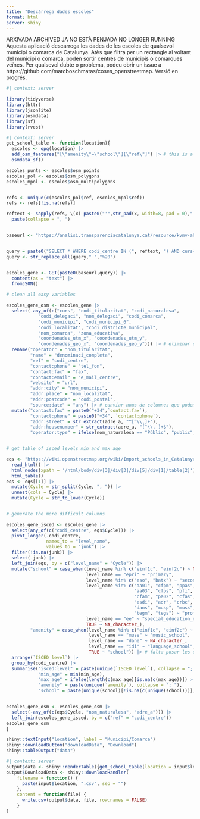 ```yaml
---
title: "Descàrrega dades escoles"
format: html
server: shiny
---
```

ARXIVADA
ARCHIVED
JA NO ESTÀ PENJADA
NO LONGER RUNNING
Aquesta aplicació descarrega les dades de les escoles de qualsevol municipi o comarca de Catalunya. Atès que filtra per un rectangle al voltant del municipi o comarca, poden sortir centres de municipis o comarques veïnes. Per qualsevol dubte o problema, podeu obrir un issue a https://github.com/marcboschmatas/coses_openstreetmap. Versió en progrés.


```r
#| context: server

library(tidyverse)
library(httr)
library(jsonlite)
library(osmdata)
library(sf)
library(rvest)
```



```r
#| context: server
get_school_table <- function(location){
  escoles <- opq(location) |> 
  add_osm_features("[\"amenity\"=\"school\"][\"ref\"]") |> # this is a lot more cumbersome but allows to filter for missing tags
  osmdata_sf()

escoles_punts <- escoles$osm_points
escoles_pol <- escoles$osm_polygons
escoles_mpol <- escoles$osm_multipolygons


refs <- unique(c(escoles_pol$ref, escoles_mpol$ref))
refs <- refs[!is.na(refs)]

reftext <- sapply(refs, \(x) paste0("'",str_pad(x, width=8, pad = 0),"'")) |> 
  paste(collapse = ", ")


baseurl <- "https://analisi.transparenciacatalunya.cat/resource/kvmv-ahh4.json?$query="


query = paste0("SELECT * WHERE codi_centre IN (", reftext, ") AND curs='2022/2023'")
query <- str_replace_all(query," ","%20")


escoles_gene <- GET(paste0(baseurl,query)) |> 
  content(as = "text") |> 
  fromJSON()

# clean all easy variables

escoles_gene_osm <- escoles_gene |> 
  select(-any_of(c("curs", "codi_titularitat", "codi_naturalesa", 
            "codi_delegaci", "nom_delegaci", "codi_comarca",
            "codi_municipi", "codi_municipi_6", 
            "codi_localitat", "codi_districte_municipal", 
            "nom_comarca", "zona_educativa",
            "coordenades_utm_x", "coordenades_utm_y",
            "coordenades_geo_x", "coordenades_geo_y"))) |> # eliminar columnes que no calen
  rename("operator" = "nom_titularitat",
         "name" = "denominaci_completa",
         "ref" = "codi_centre",
         "contact:phone" = "tel_fon",
         "contact:fax" = "fax",
         "contact:email" = "e_mail_centre",
         "website" = "url",
         "addr:city" = "nom_municipi",
         "addr:place" = "nom_localitat",
         "addr:postcode" = "codi_postal",
         "source:date" = "any") |> # canviar noms de columnes que podem adaptar "tal qual"
  mutate("contact:fax" = paste0("+34",`contact:fax`),
         "contact:phone" = paste0("+34", `contact:phone`),
         "addr:street" = str_extract(adre_a, "^[^\\,]+"),
         "addr:housenumber" = str_extract(adre_a, "[^\\, ]+$"),
         "operator:type" = ifelse(nom_naturalesa == "Públic", "public", "private"))


# get table of isced levels min and max age

eqs <- "https://wiki.openstreetmap.org/wiki/Import_schools_in_Catalunya" |> 
  read_html() |> 
  html_nodes(xpath = '/html/body/div[3]/div[3]/div[5]/div[1]/table[2]') |> 
  html_table()
eqs <- eqs[[1]] |> 
  mutate(Cycle = str_split(Cycle, ", ")) |> 
  unnest(cols = Cycle) |> 
  mutate(Cycle = str_to_lower(Cycle))


# generate the more difficult columns

escoles_gene_isced <- escoles_gene |> 
  select(any_of(c("codi_centre", eqs$Cycle))) |> 
  pivot_longer(-codi_centre,
               names_to = "level_name",
               values_to = "junk") |> 
  filter(!is.na(junk)) |> 
  select(-junk) |> 
  left_join(eqs, by = c("level_name" = "Cycle")) |> 
  mutate("school" = case_when(level_name %in% c("einf1c", "einf2c") ~ NA_character_,
                              level_name == "epri" ~ "primary",
                              level_name %in% c("eso", "batx") ~ "secondary",
                              level_name %in% c("aa01", "cfpm", "ppas", 
                                                "aa03", "cfps", "pfi", "pa01",
                                                "cfam", "pa02", "cfas",
                                                "esdi", "adr", "crbc",
                                                "dans", "musp", "muss",
                                                "tegm", "tegs") ~ "professional",
                              level_name == "ee" ~ "special_education_needs",
                              TRUE ~ NA_character_),
         "amenity" = case_when(level_name %in% c("einf1c", "einf2c") ~ "kindergarten",
                               level_name == "muse" ~ "music_school",
                               level_name == "dane" ~ NA_character_,
                               level_name == "idi" ~ "language_school",
                               TRUE ~ "school")) |> # falta posar les escoles de dansa
  arrange(`ISCED level`) |> 
  group_by(codi_centre) |> 
  summarise("isced:level" = paste(unique(`ISCED level`), collapse = "; "),
            "min_age" = min(min_age),
            "max_age" = ifelse(length(c(max_age)[is.na(c(max_age))]) > 0, NA_integer_,max(max_age)),
            "amenity" = paste(unique(`amenity`), collapse = "; "),
            "school" = paste(unique(school)[!is.na(c(unique(school)))], collapse = "; "))


escoles_gene_osm <- escoles_gene_osm |> 
  select(-any_of(c(eqs$Cycle, "nom_naturalesa", "adre_a"))) |> 
  left_join(escoles_gene_isced, by = c("ref" = "codi_centre"))
escoles_gene_osm
}
```



```r
shiny::textInput("location", label = "Municipi/Comarca")
shiny::downloadButton("downloadData", "Download")
shiny::tableOutput("data")
```






```r
#| context: server
output$data <- shiny::renderTable({get_school_table(location = input$location)})
output$DownloadData <- shiny::downloadHandler(
    filename = function() {
      paste(input$location, ".csv", sep = "")
    },
    content = function(file) {
      write.csv(output$data, file, row.names = FALSE)
    }
)
```

